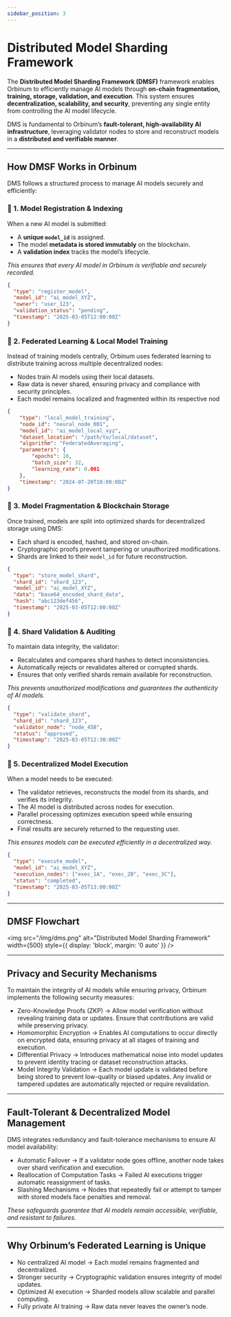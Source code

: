 ```yaml
---
sidebar_position: 3
---
```

# Distributed Model Sharding Framework

The **Distributed Model Sharding Framework (DMSF)** framework enables Orbinum to efficiently manage AI models through **on-chain fragmentation, training, storage, validation, and execution**. This system ensures **decentralization, scalability, and security**, preventing any single entity from controlling the AI model lifecycle.  

DMS is fundamental to Orbinum’s **fault-tolerant, high-availability AI infrastructure**, leveraging validator nodes to store and reconstruct models in a **distributed and verifiable manner**.  

---

## How DMSF Works in Orbinum

DMS follows a structured process to manage AI models securely and efficiently:  

### 🔹 1. Model Registration & Indexing

When a new AI model is submitted:

- A **unique `model_id`** is assigned.
- The model **metadata is stored immutably** on the blockchain.
- A **validation index** tracks the model’s lifecycle.

*This ensures that every AI model in Orbinum is verifiable and securely recorded.* 

```json
{
  "type": "register_model",
  "model_id": "ai_model_XYZ",
  "owner": "user_123",
  "validation_status": "pending",
  "timestamp": "2025-03-05T12:00:00Z"
}
```

 ### 🔹 2. Federated Learning & Local Model Training

Instead of training models centrally, Orbinum uses federated learning to distribute training across multiple decentralized nodes:

- Nodes train AI models using their local datasets.
- Raw data is never shared, ensuring privacy and compliance with security principles.
- Each model remains localized and fragmented within its respective nod

```json
{
    "type": "local_model_training",
    "node_id": "neural_node_001",
    "model_id": "ai_model_local_xyz",
    "dataset_location": "/path/to/local/dataset",
    "algorithm": "FederatedAveraging",
    "parameters": {
        "epochs": 10,
        "batch_size": 32,
        "learning_rate": 0.001
    },
    "timestamp": "2024-07-20T10:00:00Z"
}
```

### 🔹 3. Model Fragmentation & Blockchain Storage

Once trained, models are split into optimized shards for decentralized storage using DMS:

- Each shard is encoded, hashed, and stored on-chain.
- Cryptographic proofs prevent tampering or unauthorized modifications.
- Shards are linked to their `model_id` for future reconstruction.

```json
{
  "type": "store_model_shard",
  "shard_id": "shard_123",
  "model_id": "ai_model_XYZ",
  "data": "base64_encoded_shard_data",
  "hash": "abc123def456",
  "timestamp": "2025-03-05T12:00:00Z"
}
```

### 🔹 4. Shard Validation & Auditing

To maintain data integrity, the validator:

- Recalculates and compares shard hashes to detect inconsistencies.
- Automatically rejects or revalidates altered or corrupted shards.
- Ensures that only verified shards remain available for reconstruction.

*This prevents unauthorized modifications and guarantees the authenticity of AI models.*

```json
{
  "type": "validate_shard",
  "shard_id": "shard_123",
  "validator_node": "node_45B",
  "status": "approved",
  "timestamp": "2025-03-05T12:30:00Z"
}
```

### 🔹 5. Decentralized Model Execution

When a model needs to be executed:

- The validator retrieves, reconstructs the model from its shards, and verifies its integrity.
- The AI model is distributed across nodes for execution.
- Parallel processing optimizes execution speed while ensuring correctness.
- Final results are securely returned to the requesting user.

*This ensures models can be executed efficiently in a decentralized way.*

```json
{
  "type": "execute_model",
  "model_id": "ai_model_XYZ",
  "execution_nodes": ["exec_1A", "exec_2B", "exec_3C"],
  "status": "completed",
  "timestamp": "2025-03-05T13:00:00Z"
}
```

---

## DMSF Flowchart

<img src="/img/dms.png" alt="Distributed Model Sharding Framework" width={500} style={{ display: 'block', margin: '0 auto' }} />

---

## **Privacy and Security Mechanisms**  

To maintain the integrity of AI models while ensuring privacy, Orbinum implements the following security measures:  

- Zero-Knowledge Proofs (ZKP) → Allow model verification without revealing training data or updates. Ensure that contributions are valid while preserving privacy.  
- Homomorphic Encryption → Enables AI computations to occur directly on encrypted data, ensuring privacy at all stages of training and execution.  
- Differential Privacy → Introduces mathematical noise into model updates to prevent identity tracing or dataset reconstruction attacks.  
- Model Integrity Validation → Each model update is validated before being stored to prevent low-quality or biased updates. Any invalid or tampered updates are automatically rejected or require revalidation.  

---

## Fault-Tolerant & Decentralized Model Management
DMS integrates redundancy and fault-tolerance mechanisms to ensure AI model availability:

- Automatic Failover → If a validator node goes offline, another node takes over shard verification and execution.
- Reallocation of Computation Tasks → Failed AI executions trigger automatic reassignment of tasks.
- Slashing Mechanisms → Nodes that repeatedly fail or attempt to tamper with stored models face penalties and removal.

*These safeguards guarantee that AI models remain accessible, verifiable, and resistant to failures.*

---

## **Why Orbinum’s Federated Learning is Unique**  

- No centralized AI model → Each model remains fragmented and decentralized.  
- Stronger security → Cryptographic validation ensures integrity of model updates.  
- Optimized AI execution → Sharded models allow scalable and parallel computing.  
- Fully private AI training → Raw data never leaves the owner’s node.  